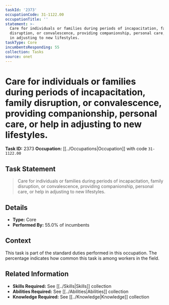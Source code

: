 ```yaml
---
taskId: '2373'
occupationCode: 31-1122.00
occupationTitle: ''
statement: >-
  Care for individuals or families during periods of incapacitation, family
  disruption, or convalescence, providing companionship, personal care, or help
  in adjusting to new lifestyles.
taskType: Core
incumbentsResponding: 55
collection: Tasks
source: onet
---
```

# Care for individuals or families during periods of incapacitation, family disruption, or convalescence, providing companionship, personal care, or help in adjusting to new lifestyles.

**Task ID:** 2373
**Occupation:** [[../Occupations|Occupation]] with code `31-1122.00`

## Task Statement

> Care for individuals or families during periods of incapacitation, family disruption, or convalescence, providing companionship, personal care, or help in adjusting to new lifestyles.

## Details

- **Type:** Core
- **Performed By:** 55.0% of incumbents

## Context

This task is part of the standard duties performed in this occupation. The percentage indicates how common this task is among workers in the field.

## Related Information

- **Skills Required:** See [[../Skills|Skills]] collection
- **Abilities Required:** See [[../Abilities|Abilities]] collection
- **Knowledge Required:** See [[../Knowledge|Knowledge]] collection
